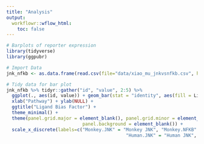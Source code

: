 ```yaml
---
title: "Analysis"
output:
  workflowr::wflow_html:
    toc: false
---
```


```r
# Barplots of reporter expression
library(tidyverse)
library(ggpubr)

# Import Data
jnk_nfkb <- as.data.frame(read.csv(file="data/xiao_mu_jnkvsnfkb.csv", header=TRUE, sep=","))

# Tidy data for bar plot
jnk_nfkb %>% tidyr::gather("id", "value", 2:5) %>%
  ggplot(., aes(id, value)) + geom_bar(stat = "identity", aes(fill = Ligand), position = "dodge") +
  xlab("Pathway") + ylab(NULL) +
  ggtitle("Ligand Bias Factor") +
  theme_minimal() +
  theme(panel.grid.major = element_blank(), panel.grid.minor = element_blank(),
                            panel.background = element_blank()) +
  scale_x_discrete(labels=c("Monkey.JNK" = "Monkey JNK", "Monkey.NFKB" = "Monkey NFkB",
                                            "Human.JNK" = "Human JNK", "Human.NFKB" = "Human NFkB"))
```